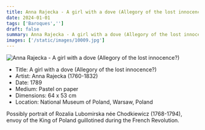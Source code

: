 ```yaml
---
title: Anna Rajecka - A girl with a dove (Allegory of the lost innocence?)
date: 2024-01-01
tags: ['Baroques','']
draft: false
summary: Anna Rajecka - A girl with a dove (Allegory of the lost innocence?)
images: ['/static/images/10009.jpg']
---
```


![Anna Rajecka - A girl with a dove (Allegory of the lost innocence?)](/static/images/10009.jpg)

* Title: A girl with a dove (Allegory of the lost innocence?)
* Artist: Anna Rajecka (1760-1832)
* Date: 1789
* Medium: Pastel on paper
* Dimensions: 64 x 53 cm
* Location: National Museum of Poland, Warsaw, Poland

Possibly portrait of Rozalia Lubomirska née Chodkiewicz (1768-1794), envoy of the King of Poland guillotined during the French Revolution.
